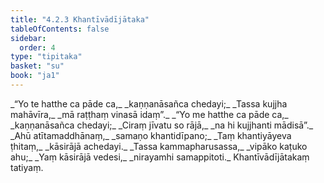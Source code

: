 ```yaml
---
title: "4.2.3 Khantīvādījātaka"
tableOfContents: false
sidebar:
  order: 4
type: "tipitaka"
basket: "su"
book: "ja1"
---
```



<DynamicBreadcrumb />

<Division number="49" book="ja1" bookNo="22" page="232">

<Paragraph number="945" type="verses" book="ja1">
_“Yo te hatthe ca pāde ca,_  
_kaṇṇanāsañca chedayi;_  
_Tassa kujjha mahāvīra,_  
_mā raṭṭhaṃ vinasā idaṃ”._  

</Paragraph>

</Division>
<Division number="50" book="ja1" bookNo="22" page="233">

<Paragraph number="946" type="verses" book="ja1">
_“Yo me hatthe ca pāde ca,_  
_kaṇṇanāsañca chedayi;_  
_Ciraṃ jīvatu so rājā,_  
_na hi kujjhanti mādisā”._  

</Paragraph>

</Division>
<Division number="51" book="ja1" bookNo="22" page="233">

<Paragraph number="947" type="verses" book="ja1">
_Ahū atītamaddhānaṃ,_  
_samaṇo khantidīpano;_  
_Taṃ khantiyāyeva ṭhitaṃ,_  
_kāsirājā achedayi._  

</Paragraph>

</Division>
<Division number="52" book="ja1" bookNo="22" page="233">

<Paragraph number="948" type="verses" book="ja1">
_Tassa kammapharusassa,_  
_vipāko kaṭuko ahu;_  
_Yaṃ kāsirājā vedesi,_  
_nirayamhi samappitoti._  


</Paragraph>
</Division>

<Paragraph number="949" type="center" book="ja1">
Khantīvādījātakaṃ tatiyaṃ.
</Paragraph>